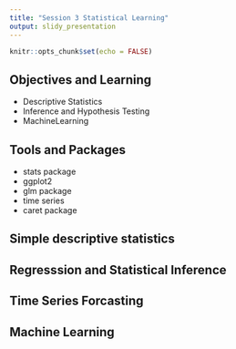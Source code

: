 ```yaml
---
title: "Session 3 Statistical Learning"
output: slidy_presentation
---
```


```r
knitr::opts_chunk$set(echo = FALSE)
```

## Objectives and Learning

- Descriptive Statistics
- Inference and Hypothesis Testing 
- MachineLearning

## Tools and Packages

- stats package
- ggplot2
- glm package
- time series
- caret package


## Simple descriptive statistics


## Regresssion and Statistical Inference


## Time Series Forcasting


## Machine Learning
